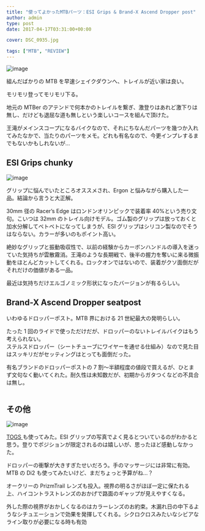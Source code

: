 ---
title: "使ってよかったMTBパーツ：ESI Grips & Brand-X Ascend Dropper post"
author: admin
type: post
date: 2017-04-17T03:31:00+00:00

cover: DSC_0935.jpg

tags: ["MTB", "REVIEW"]
---

![image](./DSC_0935.jpg)

組んだばかりの MTB を早速シェイクダウンへ、トレイルが近い家は良い。

モリモリ登ってモリモリ下る。

地元の MTBer のアテンドで何本かのトレイルを繋ぎ、激登りはあれど激下りは無し、だけども退屈な道も無しという楽しいコースを組んで頂けた。

王滝がメインスコープになるバイクなので、それにちなんだパーツを幾つか入れてみたなかで、当たりのパーツをメモ。どれも有名なので、今更インプレするまでもないかもしれないが…

## ESI Grips chunky

![image](./DSC_0942.jpg)

グリップに悩んでいたところオススメされ、Ergon と悩みながら購入した一品。結論から言うと大正解。

30mm 径の Racer&#8217;s Edge はロンドンオリンピックで装着率 40%という売り文句。こいつは 32mm のトレイル向けモデル。ゴム製のグリップは放っておくと加水分解してベトベトになってしまうが、ESI グリップはシリコン製なのでそうはならない。カラーが多いのもポイント高い。

絶妙なグリップと振動吸収性で、以前の経験からカーボンハンドルの導入を迷っていた気持ちが雲散霧消。王滝のような長期戦で、後半の握力を奪いに来る微振動をほとんどカットしてくれる。ロックオンではないので、装着がクソ面倒だがそれだけの価値がある一品。

最近は気持ちだけエルゴノミック形状になったバージョンが有るらしい。

<AmazonLinkBox url="https://www.amazon.co.jp/dp/B002UMFS5S/?tag=gensobunya-22" />

## Brand-X Ascend Dropper seatpost

<LinkBox url="https://www.chainreactioncycles.com/jp/ja/brand-x-ascend-cx-%E3%83%89%E3%83%AD%E3%83%83%E3%83%91%E3%83%BC%E3%82%B7%E3%83%BC%E3%83%88%E3%83%9D%E3%82%B9%E3%83%88-85-105mm-/rp-prod159175" />

いわゆるドロッパーポスト。MTB 界における 21 世紀最大の発明らしい。

たった 1 回のライドで使っただけだが、ドロッパーのないトレイルバイクはもう考えられない。\
ステルスドロッパー（シートチューブにワイヤーを通せる仕組み）なので見た目はスッキリだがセッティングはとっても面倒だった。

有名ブランドのドロッパーポストの 7 割～半額程度の値段で買えるが、ひとまず文句なく動いてくれた。耐久性は未知数だが、初期からガタつくなどの不具合は無し。

<img
  src="//ad.jp.ap.valuecommerce.com/servlet/gifbanner?sid=3171302&pid=886701002"
  height="1"
  width="0"
  border="0"
/>

## その他

![image](./TOG_Graph_51500254-cff3-456f-be17-8a1aca3badeb_grande.png)

<a href="https://togs.com/" target="_blank" rel="noopener">
  TOGS
</a>
も使ってみた。ESI グリップの写真でよく見るとついているのがわかると思う。登りでポジションが限定されるのは嬉しいが、思ったほど感動しなかった。

ドロッパーの衝撃が大きすぎたせいだろう。手のマッサージには非常に有効。MTB の Di2 も使ってみたいけど、まだちょっと予算がね…？

オークリーの PrizmTrail レンズも投入。視界の明るさがほぼ一定に保たれる上、ハイコントラストレンズのおかげで路面のギャップが見えやすくなる。

外した際の視界がおかしくなるのはカラーレンズのお約束。木漏れ日の中下るようなシチュエーションで効果を発揮してくれる。シクロクロスみたいなシビアなライン取りが必要になる時も有効

<LinkBox url="https://www.wiggle.jp/oakley-radarlock-prizm-trail-%E3%82%B5%E3%83%B3%E3%82%B0%E3%83%A9%E3%82%B9/" />
